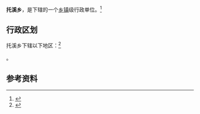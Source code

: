 {{中国乡级行政区|35/09/24/206/000}}

'''托溪乡'''，是{{PRC admin/fullname|35/09/24/206/000|3}}下辖的一个[[乡镇|乡镇]]级行政单位。<ref>{{PRC admin/ref sgc|{{PRC admin/parent|35/09/24/206/000}}}}</ref>

== 行政区划 ==

托溪乡下辖以下地区：<ref>{{PRC admin/ref sgc|35/09/24/206/000}}</ref>

{{PRC admin/children|35/09/24/206/000}}。

== 参考资料 ==

{{reflist}}

{{行政区划小作品}}
{{PRC admin/navcat|35/09/24/206/000}}